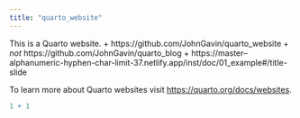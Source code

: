 ```yaml
---
title: "quarto_website"
---
```


This is a Quarto website.
+ https://github.com/JohnGavin/quarto_website
  + _not_ https://github.com/JohnGavin/quarto_blog
+ https://master--alphanumeric-hyphen-char-limit-37.netlify.app/inst/doc/01_example#/title-slide

To learn more about Quarto websites visit <https://quarto.org/docs/websites>.

```r
1 + 1
```

